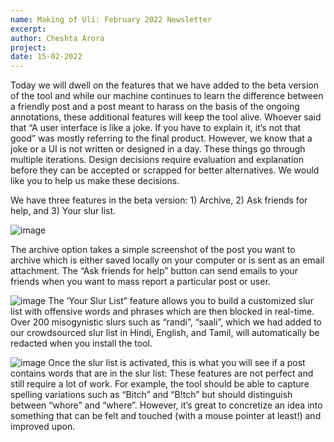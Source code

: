 ```yaml
---
name: Making of Uli: February 2022 Newsletter
excerpt:
author: Cheshta Arora
project:
date: 15-02-2022
---
```


Today we will dwell on the features that we have added to the beta version of the tool and while our machine continues to learn the difference between a friendly post and a post meant to harass on the basis of the ongoing annotations, these additional features will keep the tool alive.
Whoever said that “A user interface is like a joke. If you have to explain it, it’s not that good” was mostly referring to the final product. However, we know that a joke or a UI is not written or designed in a day. These things go through multiple iterations. Design decisions require evaluation and explanation before they can be accepted or scrapped for better alternatives. We would like you to help us make these decisions.

We have three features in the beta version: 1) Archive, 2) Ask friends for help, and 3) Your slur list.

![image](/archive.png)

The archive option takes a simple screenshot of the post you want to archive which is either saved locally on your computer or is sent as an email attachment. The “Ask friends for help” button can send emails to your friends when you want to mass report a particular post or user.

![image](/pref_pane.png)
The ‘Your Slur List” feature allows you to build a customized slur list with offensive words and phrases which are then blocked in real-time. Over 200 misogynistic slurs such as “randi”, “saali”, which we had added to our crowdsourced slur list in Hindi, English, and Tamil, will automatically be redacted when you install the tool.

![image](/slur_replace.png)
Once the slur list is activated, this is what you will see if a post contains words that are in the slur list:
These features are not perfect and still require a lot of work. For example, the tool should be able to capture spelling variations such as “Bitch” and “B!tch” but should distinguish between “whore” and “where”. However, it’s great to concretize an idea into something that can be felt and touched (with a mouse pointer at least!) and improved upon.
